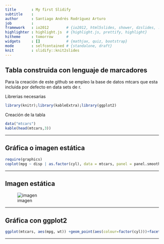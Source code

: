```yaml
---
title       : My first Slidify
subtitle    : 
author      : Santiago Andrés Rodríguez Arturo  
job         : 
framework   : io2012        # {io2012, html5slides, shower, dzslides, ...}
highlighter : highlight.js  # {highlight.js, prettify, highlight}
hitheme     : tomorrow      # 
widgets     : []            # {mathjax, quiz, bootstrap}
mode        : selfcontained # {standalone, draft}
knit        : slidify::knit2slides
---
```


## Tabla construida con lenguaje de marcadores 
Para la creación de este github se empleo la base de datos mtcars que esta incluida por defecto en data sets de r.

Librerias necesarias 
```r
library(knitr);library(kableExtra);library(ggplot2)

```
Creación de la tabla
```r
data("mtcars")
kable(head(mtcars,3))
```

---

## Gráfica o imagen estática  
```r
require(graphics)
coplot(mpg ~ disp | as.factor(cyl), data = mtcars, panel = panel.smooth, rows = 1)
```

---


## Imagen estática  
![imagen](http://goo.gl/kcRF4e)      



---



## Gráfica con ggplot2

```r
ggplot(mtcars, aes(mpg, wt)) +geom_point(aes(colour=factor(cyl)))+facet_grid(.~am)
```

---